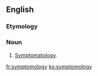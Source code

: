==English==

===Etymology===
{{rfe|lang=en}}

===Noun===
{{en-noun|~|symptomologies}}

# {{label|en|informal}} [[symptomatology|Symptomatology]].

[[fr:symptomology]]
[[ko:symptomology]]